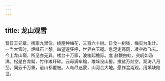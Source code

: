 ```yaml
---
---
---
```

title: 龙山观雪
---







昔日王元章，携家九里住。绕屋种梅花，三百六十树。日食一树钱，梅实为生计。一当大雪时，炉峰石上憩。四望遂狂呼，世界白玉砌。急足走高冈，凌空欲飞去。今上龙山巅，所见亦无异。楼台十万家，波棱起檐际。龛 赭鞭白虹，突屼如汤沸。松是白龙髯，竹作琅玕碎。云母满车输，堆垛没山髻。撒盐万灶空，观涛八月至。同云千万重，前山都覆被。人鸟尽迷蒙，山河合大地。愿作混沌观，用填缺陷世。